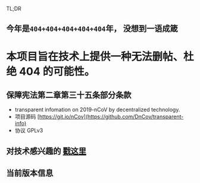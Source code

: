 
TL;DR

## 今年是`404+404+404+404+404`年， 没想到一语成箴

# 本项目旨在技术上提供一种无法删帖、杜绝 404 的可能性。

## 保障宪法第二章第三十五条部分条款

- transparent infomation on 2019-nCoV by decentralized technology.
- 项目源码 [https://git.io/nCov](https://github.com/DnCov/transparent-info)
- 协议 GPLv3

## 对技术感兴趣的 [戳这里](https://dncov.fox.mn/about)

## 当前版本信息

<Version />

